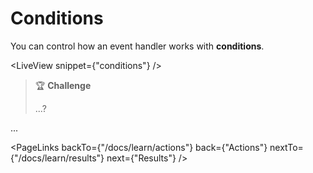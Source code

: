 # Conditions

You can control how an event handler works with **conditions**.

<LiveView snippet={"conditions"} />

> 🏆 **Challenge**
>
> ...?

...

<PageLinks
  backTo={"/docs/learn/actions"}
  back={"Actions"}
  nextTo={"/docs/learn/results"}
  next={"Results"}
/>
